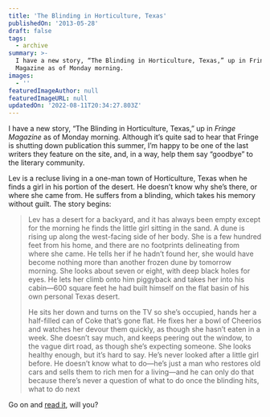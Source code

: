 ```yaml
---
title: 'The Blinding in Horticulture, Texas'
publishedOn: '2013-05-28'
draft: false
tags:
  - archive
summary: >-
  I have a new story, “The Blinding in Horticulture, Texas,” up in Fringe
  Magazine as of Monday morning.
images:
  - ''
featuredImageAuthor: null
featuredImageURL: null
updatedOn: '2022-08-11T20:34:27.803Z'
---
```


I have a new story, “The Blinding in Horticulture, Texas,” up in _Fringe Magazine_ as of Monday morning. Although it’s quite sad to hear that Fringe is shutting down publication this summer, I’m happy to be one of the last writers they feature on the site, and, in a way, help them say “goodbye” to the literary community.

Lev is a recluse living in a one-man town of Horticulture, Texas when he finds a girl in his portion of the desert. He doesn’t know why she’s there, or where she came from. He suffers from a blinding, which takes his memory without guilt. The story begins:

> Lev has a desert for a backyard, and it has always been empty except for the morning he finds the little girl sitting in the sand. A dune is rising up along the west-facing side of her body. She is a few hundred feet from his home, and there are no footprints delineating from where she came. He tells her if he hadn’t found her, she would have become nothing more than another frozen dune by tomorrow morning. She looks about seven or eight, with deep black holes for eyes. He lets her climb onto him piggyback and takes her into his cabin—600 square feet he had built himself on the flat basin of his own personal Texas desert.
>
> He sits her down and turns on the TV so she’s occupied, hands her a half-filled can of Coke that’s gone flat. He fixes her a bowl of Cheerios and watches her devour them quickly, as though she hasn’t eaten in a week. She doesn’t say much, and keeps peering out the window, to the vague dirt road, as though she’s expecting someone. She looks healthy enough, but it’s hard to say. He’s never looked after a little girl before. He doesn’t know what to do—he’s just a man who restores old cars and sells them to rich men for a living—and he can only do that because there’s never a question of what to do once the blinding hits, what to do next

Go on and [read it](https://web.archive.org/web/20130917102702/http://www.fringemagazine.org/lit/fiction/the-blinding-in-horticulture-texas/), will you?
